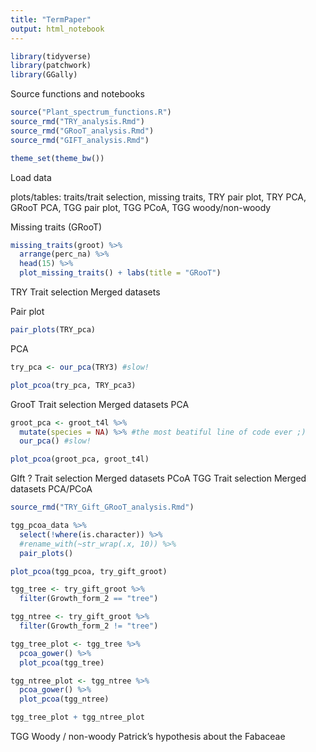 ```yaml
---
title: "TermPaper"
output: html_notebook
---
```

```r
library(tidyverse)
library(patchwork)
library(GGally)
```

Source functions and notebooks
```r
source("Plant_spectrum_functions.R")
source_rmd("TRY_analysis.Rmd")
source_rmd("GRooT_analysis.Rmd")
source_rmd("GIFT_analysis.Rmd")
```


```r
theme_set(theme_bw())
```

Load data


plots/tables: traits/trait selection, missing traits, TRY pair plot, TRY PCA, GRooT PCA, TGG pair plot, TGG PCoA, TGG woody/non-woody

Missing traits (GRooT)
```r
missing_traits(groot) %>% 
  arrange(perc_na) %>% 
  head(15) %>% 
  plot_missing_traits() + labs(title = "GRooT")
```

TRY
  Trait selection
  Merged datasets
  
  Pair plot
```r
pair_plots(TRY_pca)
```

  PCA
```r
try_pca <- our_pca(TRY3) #slow!
```


```r
plot_pcoa(try_pca, TRY_pca3)
```
  
GrooT
  Trait selection
  Merged datasets
  PCA
  
```r
groot_pca <- groot_t4l %>% 
  mutate(species = NA) %>% #the most beatiful line of code ever ;)
  our_pca() #slow!
```


```r
plot_pcoa(groot_pca, groot_t4l)
```
GIft ?
  Trait selection
  Merged datasets
  PCoA
TGG
  Trait selection
  Merged datasets
  PCA/PCoA

```r
source_rmd("TRY_Gift_GRooT_analysis.Rmd")
```


```r
tgg_pcoa_data %>% 
  select(!where(is.character)) %>% 
  #rename_with(~str_wrap(.x, 10)) %>% 
  pair_plots()
```

```r
plot_pcoa(tgg_pcoa, try_gift_groot)
```

```r
tgg_tree <- try_gift_groot %>% 
  filter(Growth_form_2 == "tree")

tgg_ntree <- try_gift_groot %>% 
  filter(Growth_form_2 != "tree")
```

```r
tgg_tree_plot <- tgg_tree %>% 
  pcoa_gower() %>% 
  plot_pcoa(tgg_tree)

tgg_ntree_plot <- tgg_ntree %>% 
  pcoa_gower() %>% 
  plot_pcoa(tgg_ntree)

tgg_tree_plot + tgg_ntree_plot
```


TGG Woody / non-woody
Patrick’s hypothesis about the Fabaceae
